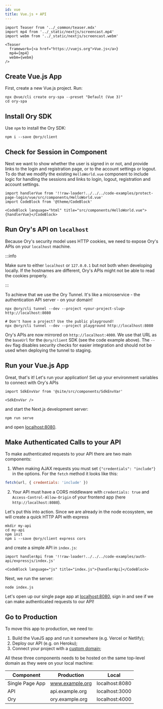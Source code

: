 ```yaml
---
id: vue
title: Vue.js + API
---
```


```mdx-code-block
import Teaser from '../_common/teaser.mdx'
import mp4 from '../_static/nextjs/screencast.mp4'
import webm from '../_static/nextjs/screencast.webm'

<Teaser
  framework={<a href="https://vuejs.org">Vue.js</a>}
  mp4={mp4}
  webm={webm}
/>
```

## Create Vue.js App

First, create a new Vue.js project. Run:

```shell-session
npx @vue/cli create ory-spa --preset "Default (Vue 3)"
cd ory-spa
```

## Install Ory SDK

Use `npm` to install the Ory SDK:

```shell-session
npm i --save @ory/client
```

## Check for Session in Component

Next we want to show whether the user is signed in or not, and provide links to the login and registration page, or to the account
settings or logout. To do that we modify the existing `HelloWorld.vue` component to include logic for handling the sessions and
links to login, logout, registration and account settings.

```mdx-code-block
import handlerVue from '!!raw-loader!../../../code-examples/protect-page-login/vue/src/components/HelloWorld.vue'
import CodeBlock from '@theme/CodeBlock'

<CodeBlock language="html" title="src/components/HelloWorld.vue">{handlerVue}</CodeBlock>
```

## Run Ory's API on `localhost`

Because Ory's security model uses HTTP cookies, we need to expose Ory's APIs on your `localhost` machine.

:::info

Make sure to either `localhost` or `127.0.0.1` but not both when developing locally. If the hostnames are different, Ory's APIs
might not be able to read the cookies properly.

:::

To achieve that we use the Ory Tunnel. It's like a microservice - the authentication API server - on your domain!

```shell-session
npx @ory/cli tunnel --dev --project <your-project-slug> http://localhost:8080

# Don't have a project? Use the public playground!
npx @ory/cli tunnel --dev --project playground http://localhost:8080
```

Ory's APIs are now mirrored on `http://localhost:4000`. We use that URL as the `baseUrl` for the `@ory/client` SDK (see the code
example above). The `--dev` flag disables security checks for easier integration and should not be used when deploying the tunnel
to staging.

## Run your Vue.js App

Great, that's it! Let's run your application! Set up your environment variables to connect with Ory's APIs

```mdx-code-block
import SdkEnvVar from '@site/src/components/SdkEnvVar'

<SdkEnvVar />
```

and start the Next.js development server:

```shell-session
npm run serve
```

and open [localhost:8080](http://localhost:8080/).

## Make Authenticated Calls to your API

To make authenticated requests to your API there are two main components:

1. When making AJAX requests you must set `{"credentials": "include"}` in the options. For the `fetch` method it looks like this:

```js
fetch(url, { credentials: 'include' })
```

2. Your API must have a CORS middleware with `credentials: true` and `Access-Control-Allow-Origin` of your frontend app (here
   `http://localhost:8080`).

Let's put this into action. Since we are already in the node ecosystem, we will create a quick HTTP API with express

```shell-script
mkdir my-api
cd my-api
npm init
npm i --save @ory/client express cors
```

and create a simple API in `index.js`:

```mdx-code-block
import handlerApi from '!!raw-loader!../../../code-examples/auth-api/expressjs/index.js'

<CodeBlock language="js" title="index.js">{handlerApi}</CodeBlock>
```

Next, we run the server:

```shell-session
node index.js
```

Let's open up our single page app at [localhost:8080](http://localhost:8080/), sign in and see if we can make authenticated
requests to our API!

## Go to Production

To move this app to production, we need to:

1. Build the VueJS app and run it somewhere (e.g. Vercel or Netlify);
2. Deploy our API (e.g. on Heroku);
3. Connect your project with a [custom domain](../custom-domains.mdx);

All these three components needs to be hosted on the same top-level domain as they were on your local machine:

| Component       | Production      | Local          |
| --------------- | --------------- | -------------- |
| Single Page App | www.example.org | localhost:8080 |
| API             | api.example.org | localhost:3000 |
| Ory             | ory.example.org | localhost:4000 |
